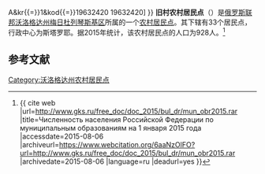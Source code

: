 {{Infobox Settlement
| official_name = 旧村农村居民点
| native_name = Сельское поселение Старосельское
| settlement_type = [[农村居民点|农村居民点]]
| subdivision_type = [[国家|国家]]
| subdivision_type1 = [[州_(俄罗斯)|州]]
| subdivision_type2 = [[区_(苏联)|区]]
| subdivision_name = {{RUS}}
| subdivision_name1 = [[沃洛格达州|沃洛格达州]]
| subdivision_name2 = [[梅日杜列琴斯基区|梅日杜列琴斯基区]]
| seat_type = 行政中心
| seat = 斯塔罗耶
| population_as_of=2015
| population_footnotes = <ref name=stat />
| population_total = 928
| coordinates_display = inline,title
| latd = 59 | latm = 16 | lats = 11 | latNS = N
| longd = 40 | longm = 39 | longs = 40 | longEW = E
| timezone = [[莫斯科时间|MSK]]
| utc_offset = +3
| blank_name = [[俄罗斯市政土地区划代码|OKTMO编码]]
| blank_info = [http://classif.spb.ru/classificators/view/tma.php?st{{=}}A&kr{{=}}1&kod{{=}}19632420 19632420]
}}
'''旧村农村居民点'''（{{lang-ru|Сельское поселение Старосельское}}）是[[俄罗斯联邦|俄罗斯联邦]][[沃洛格达州|沃洛格达州]][[梅日杜列琴斯基区|梅日杜列琴斯基区]]所属的一个[[农村居民点|农村居民点]]。其下辖有33个居民点，行政中心为斯塔罗耶。据2015年统计，该农村居民点的人口为928人。<ref name=stat>{{ cite web |url=http://www.gks.ru/free_doc/doc_2015/bul_dr/mun_obr2015.rar |title=Численность населения Российской Федерации по муниципальным образованиям на 1 января 2015 года |accessdate=2015-08-06 |archiveurl=https://www.webcitation.org/6aaNzOlFO?url=http://www.gks.ru/free_doc/doc_2015/bul_dr/mun_obr2015.rar |archivedate=2015-08-06 |language=ru |deadurl=yes }}</ref>

== 参考文献 ==
{{reflist}}

{{Russia-stub}}

[[Category:沃洛格达州农村居民点|Category:沃洛格达州农村居民点]]
